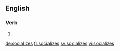 
==English==

===Verb===
{{head|en}}

# {{en-third-person singular of|socialize}}

[[de:socializes]]
[[fr:socializes]]
[[sv:socializes]]
[[vi:socializes]]